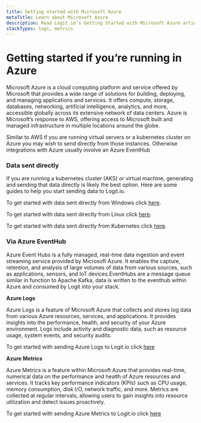 ```yaml
---
title: Getting started with Microsoft Azure
metaTitle: Learn about Microsoft Azure
description: Read Logit.io’s Getting Started with Microsoft Azure article and learn how to ship logs and metrics from Azure
stackTypes: logs, metrics
---
```


# Getting started if you’re running in Azure

Microsoft Azure is a cloud computing platform and service offered by Microsoft that provides a wide range of solutions for building, 
deploying, and managing applications and services. It offers compute, storage, databases, networking, artificial intelligence, analytics, 
and more, accessible globally across its extensive network of data centers. Azure is Microsoft’s response to AWS, offering access to 
Microsoft built and managed infrastructure in multiple locations around the globe.

Similar to AWS if you are running virtual servers or a kubernetes cluster on Azure you may wish to send directly from those instances. 
Otherwise integrations with Azure usually involve an Azure EventHub

### Data sent directly

If you are running a kubernetes cluster (AKS)  or virtual machine, generating and sending that data directly is likely the best option.
Here are some guides to help you start sending data to Logit.io.

To get started with data sent directly from Windows click [here](windows).

To get started with data sent directly from Linux click [here](linux).

To get started with data sent directly from Kubernetes click [here](kubernetes).

### Via Azure EventHub

Azure Event Hubs is a fully managed, real-time data ingestion and event streaming service provided by Microsoft Azure. It enables the capture, 
retention, and analysis of large volumes of data from various sources, such as applications, sensors, and IoT devices.EventHubs are a message 
queue similar in function to Apache Kafka, data is written to the eventhub within Azure and consumed by Logit into your stack.

__Azure Logs__

Azure Logs is a feature of Microsoft Azure that collects and stores log data from various Azure resources, services, and applications. It 
provides insights into the performance, health, and security of your Azure environment. Logs include activity and diagnostic data, such as 
resource usage, system events, and security audits.

To get started with sending Azure Logs to Logit.io click [here](../integrations/azure/)

__Azure Metrics__

Azure Metrics is a feature within Microsoft Azure that provides real-time, numerical data on the performance and health of Azure resources and 
services. It tracks key performance indicators (KPIs) such as CPU usage, memory consumption, disk I/O, network traffic, and more. Metrics are 
collected at regular intervals, allowing users to gain insights into resource utilization and detect issues proactively.

To get started with sending Azure Metrics to Logit.io click [here](../integrations/azure-metrics/)

